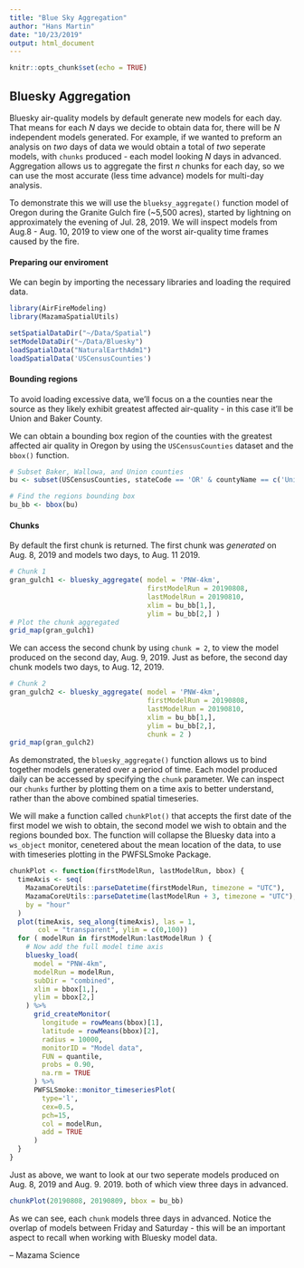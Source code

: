 ```yaml
---
title: "Blue Sky Aggregation"
author: "Hans Martin"
date: "10/23/2019"
output: html_document
---
```


```r
knitr::opts_chunk$set(echo = TRUE)
```

## Bluesky Aggregation

Bluesky air-quality models by default generate new models for each day. That means for each $N$ days we decide to obtain data for, there will be $N$ independent models generated. For example, if we wanted to preform an analysis on _two_ days of data we would obtain a total of _two_ seperate models, with `chunks` produced - each model looking $N$ days in advanced. Aggregation allows us to aggregate the first $n$ chunks for each day, so we can use the most accurate (less time advance) models for multi-day analysis.

To demonstrate this we will use the `blueksy_aggregate()` function  model of Oregon during the Granite Gulch fire (~5,500 acres), started by lightning on approximately the evening of Jul. 28, 2019. We will inspect models from Aug.8 - Aug. 10, 2019 to view one of the worst air-quality time frames caused by the fire.

#### Preparing our enviroment
We can begin by importing the necessary libraries and loading the required data.
```r
library(AirFireModeling)
library(MazamaSpatialUtils)

setSpatialDataDir("~/Data/Spatial")
setModelDataDir("~/Data/Bluesky")
loadSpatialData("NaturalEarthAdm1")
loadSpatialData('USCensusCounties')
```
#### Bounding regions
To avoid loading excessive data, we'll focus on a the counties near the source as they likely exhibit greatest affected air-quality - in this case it'll be Union and Baker County. 

We can obtain a bounding box region of the counties with the greatest affected air quality in Oregon by using the `USCensusCounties` dataset and the `bbox()` function. 
```r
# Subset Baker, Wallowa, and Union counties
bu <- subset(USCensusCounties, stateCode == 'OR' & countyName == c('Union', 'Baker'), )

# Find the regions bounding box
bu_bb <- bbox(bu)
```

#### Chunks
By default the first chunk is returned. The first chunk was _generated_ on Aug. 8, 2019 and models two days, to Aug. 11 2019.
```r
# Chunk 1
gran_gulch1 <- bluesky_aggregate( model = 'PNW-4km', 
                                  firstModelRun = 20190808, 
                                  lastModelRun = 20190810, 
                                  xlim = bu_bb[1,], 
                                  ylim = bu_bb[2,] ) 
# Plot the chunk aggregated 
grid_map(gran_gulch1)
```

We can access the second chunk by using `chunk = 2`, to view the model produced on the second day, Aug. 9, 2019. Just as before, the second day chunk models two days, to Aug. 12, 2019.    
```r
# Chunk 2
gran_gulch2 <- bluesky_aggregate( model = 'PNW-4km', 
                                  firstModelRun = 20190808, 
                                  lastModelRun = 20190810, 
                                  xlim = bu_bb[1,], 
                                  ylim = bu_bb[2,],
                                  chunk = 2 ) 
grid_map(gran_gulch2)
```

As demonstrated, the `bluesky_aggregate()` function allows us to bind together models generated over a period of time. Each model produced daily can be accessed by specifying the `chunk` parameter. We can inspect our `chunks` further by plotting them on a time axis to better understand, rather than the above combined spatial timeseries. 

We will make a function called `chunkPlot()` that accepts the first date of the first model we wish to obtain, the second model we wish to obtain and the regions bounded box. The function will collapse the Bluesky data into a `ws_object` monitor, cenetered about the mean location of the data, to use with timeseries plotting in the PWFSLSmoke Package. 

```r
chunkPlot <- function(firstModelRun, lastModelRun, bbox) {
  timeAxis <- seq(
    MazamaCoreUtils::parseDatetime(firstModelRun, timezone = "UTC"),
    MazamaCoreUtils::parseDatetime(lastModelRun + 3, timezone = "UTC"),
    by = "hour"
  )
  plot(timeAxis, seq_along(timeAxis), las = 1,
       col = "transparent", ylim = c(0,100))
  for ( modelRun in firstModelRun:lastModelRun ) {
    # Now add the full model time axis
    bluesky_load(
      model = "PNW-4km",
      modelRun = modelRun,
      subDir = "combined",
      xlim = bbox[1,],
      ylim = bbox[2,]
    ) %>%
      grid_createMonitor(
        longitude = rowMeans(bbox)[1],
        latitude = rowMeans(bbox)[2],
        radius = 10000,
        monitorID = "Model data",
        FUN = quantile,
        probs = 0.90,
        na.rm = TRUE
      ) %>%
      PWFSLSmoke::monitor_timeseriesPlot(
        type='l', 
        cex=0.5, 
        pch=15, 
        col = modelRun, 
        add = TRUE
      )
  }
}
```

Just as above, we want to look at our two seperate models produced on Aug. 8, 2019 and Aug. 9.  2019. both of which view three days in advanced. 

```r
chunkPlot(20190808, 20190809, bbox = bu_bb)
```

As we can see, each `chunk` models three days in advanced. Notice the overlap of models between Friday and Saturday - this will be an important aspect to recall when working with Bluesky model data. 

-- Mazama Science

